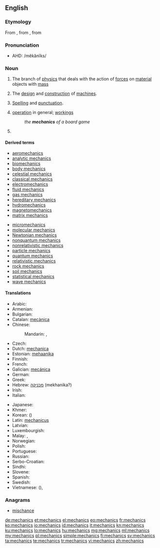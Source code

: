 {{wikipedia}}
==English==

===Etymology===
From {{etyl|la|en}} {{term|mechanicus|lang=la}}, from {{etyl|grc|en}} {{term|μηχανικός|tr=mēkhanikos|lang=grc|sc=polytonic}}, from {{term|μηχανή||machine, tool|tr=mēkhanē|lang=grc|sc=polytonic}}

===Pronunciation===
* AHD: /mĕkănĭks/

===Noun===
{{en-noun|-}}

# {{context|physics|lang=en}} The branch of [[physics]] that deals with the action of [[force]]s on [[material]] objects with [[mass]]
# The [[design]] and [[construction]] of [[machine]]s.
# {{context|writing|lang=en}} [[spelling|Spelling]] and [[punctuation]].
# [[operation]] in general; [[workings]]
#: ''the '''mechanics''' of a board game''
# {{plural of|mechanic}}

====Derived terms====
{{rel-top|Derived terms}}
* [[aeromechanics]]
* [[analytic mechanics]]
* [[biomechanics]]
* [[body mechanics]]
* [[celestial mechanics]]
* [[classical mechanics]]
* [[electromechanics]]
* [[fluid mechanics]]
* [[gas mechanics]]
* [[hereditary mechanics]]
* [[hydromechanics]]
* [[magnetomechanics]]
* [[matrix mechanics]]
{{rel-mid}}
* [[micromechanics]]
* [[molecular mechanics]]
* [[Newtonian mechanics]]
* [[nonquantum mechanics]]
* [[nonrelativistic mechanics]]
* [[particle mechanics]]
* [[quantum mechanics]]
* [[relativistic mechanics]]
* [[rock mechanics]]
* [[soil mechanics]]
* [[statistical mechanics]]
* [[wave mechanics]]
{{rel-bottom}}

====Translations====
{{trans-top|a branch of physics}}
* Arabic: {{t-|ar|ميكانيكا|f|tr=mikānikā|sc=Arab}}
* Armenian: {{t-|hy|մեխանիկա|tr=mexanika|sc=Armn}}
* Bulgarian: {{t+|bg|механика|f|tr=mehánika|sc=Cyrl}}
* Catalan: [[mecànica]] {{f}}
* Chinese:
*: Mandarin: {{t|cmn|力學|sc=Hani}}, {{t|cmn|力学|tr=lìxué|sc=Hani}}
* Czech: {{t-|cs|mechanika|f}}
* Dutch: [[mechanica]]
* Estonian: [[mehaanika]]
* Finnish: {{t+|fi|mekaniikka}}
* French: {{t+|fr|mécanique|f}}
* Galician: [[mecánica]]
* German: {{t+|de|Mechanik|f}}
* Greek: {{t+|el|μηχανική|f|tr=mikhanikí}}
* Hebrew: [[מכניקה]] (mekhanika?)
* Irish: {{t-|ga|meicnic|f}}
* Italian: {{t+|it|meccanica|f}}
{{trans-mid}}
* Japanese: {{t-|ja|力学|tr=りきがく, rikigaku|sc=Jpan}}
* Khmer: {{t-|km|យន្តវិទ្យា|tr=yon vi tyea|sc=Khmr}}
* Korean: {{t+|ko|역학|tr=yeok-hak|sc=Kore}} ({{t+|ko|力學|sc=Kore}})
* Latin: [[mechanicus]]
* Latvian: {{t-|lv|mehānika|f}}
* Luxembourgish: {{t-|lb|Mechanik|f}}
* Malay: {{t-|ms|kaji daya}}, {{t-|ms|mekanik}}
* Norwegian: {{t-|no|mekanikk}}
* Polish: {{t+|pl|mechanika|f}}
* Portuguese: {{t+|pt|mecânica|f}}
* Russian: {{t-|ru|меха́ника|f|sc=Cyrl|tr=mexánika}}
* Serbo-Croatian: {{t-|sh|mehanika|f}}
* Sindhi: {{t+|sd|ميڪانيات|f|sc=Arab}}
* Slovene: {{t+|sl|mehanika|f}}
* Spanish: {{t+|es|mecánica|f}}
* Swedish: {{t+|sv|mekanik|c}}
* Vietnamese: {{t-|vi|lực học}} ({{t-|vi|力學}}), {{t-|vi|cơ học}}
{{trans-bottom}}

===Anagrams===
* [[mischance#English|mischance]]

[[de:mechanics]]
[[et:mechanics]]
[[el:mechanics]]
[[eo:mechanics]]
[[fr:mechanics]]
[[ko:mechanics]]
[[io:mechanics]]
[[id:mechanics]]
[[it:mechanics]]
[[kn:mechanics]]
[[ku:mechanics]]
[[lo:mechanics]]
[[hu:mechanics]]
[[mg:mechanics]]
[[ml:mechanics]]
[[my:mechanics]]
[[pl:mechanics]]
[[simple:mechanics]]
[[fi:mechanics]]
[[sv:mechanics]]
[[ta:mechanics]]
[[te:mechanics]]
[[tr:mechanics]]
[[vi:mechanics]]
[[zh:mechanics]]